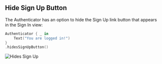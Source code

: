 ## Hide Sign Up Button

The Authenticator has an option to hide the Sign Up link button that appears in the Sign In view:

```swift
Authenticator { _ in
    Text("You are logged in!")
}
.hidesSignUpButton()
```

![Hides Sign Up](/swift/signIn.hidesSignUp.png)
